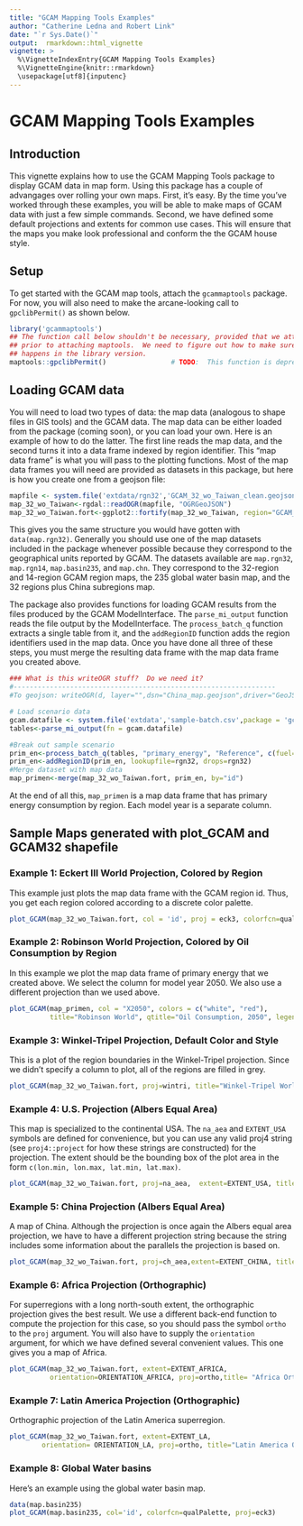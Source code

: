 ```yaml
--- 
title: "GCAM Mapping Tools Examples"
author: "Catherine Ledna and Robert Link"
date: "`r Sys.Date()`"
output:  rmarkdown::html_vignette
vignette: >
  %\VignetteIndexEntry{GCAM Mapping Tools Examples}
  %\VignetteEngine{knitr::rmarkdown}
  \usepackage[utf8]{inputenc}
--- 
```


# GCAM Mapping Tools Examples

## Introduction
This vignette explains how to use the GCAM Mapping Tools package to display GCAM data in map form.  Using this package has a couple of advangages over rolling your own maps.  First, it's easy.  By the time you've worked through these examples, you will be able to make maps of GCAM data with just a few simple commands.  Second, we have defined some default projections and extents for common use cases.  This will ensure that the maps you make look professional and conform the the GCAM house style.

## Setup
To get started with the GCAM map tools, attach the `gcammaptools` package.  For now, you will also need to make the arcane-looking call to `gpclibPermit()` as shown below.
```r
library('gcammaptools')
## The function call below shouldn't be necessary, provided that we attach rgeos
## prior to attaching maptools.  We need to figure out how to make sure that
## happens in the library version.
maptools::gpclibPermit()                # TODO:  This function is deprecated.  Figure out how to replace.
```

## Loading GCAM data

You will need to load two types of data:  the map data (analogous to shape files in GIS tools) and the GCAM data.  The map data can be either loaded from the package (coming soon), or you can load your own.  Here is an example of how to do the latter.  The first line reads the map data, and the second turns it into a data frame indexed by region identifier.  This "map data frame" is what you will pass to the plotting functions.  Most of the map data frames you will need are provided as datasets in this package, but here is how you create one from a geojson file:
```r
mapfile <- system.file('extdata/rgn32','GCAM_32_wo_Taiwan_clean.geojson', package = 'gcammaptools')
map_32_wo_Taiwan<-rgdal::readOGR(mapfile, "OGRGeoJSON")
map_32_wo_Taiwan.fort<-ggplot2::fortify(map_32_wo_Taiwan, region="GCAM_ID")
```
This gives you the same structure you would have gotten with `data(map.rgn32)`.  Generally you should use one of the map datasets included in the package whenever possible because they correspond to the geographical units reported by GCAM.  The datasets available are `map.rgn32`, `map.rgn14`, `map.basin235`, and `map.chn`.  They correspond to the 32-region and 14-region GCAM region maps, the 235 global water basin map, and the 32 regions plus China subregions map.

The package also provides functions for loading GCAM results from the files produced by the GCAM ModelInterface.  The `parse_mi_output` function reads the file output by the ModelInterface.  The `process_batch_q` function extracts a single table from it, and the `addRegionID` function adds the region identifiers used in the map data.  Once you have done all three of these steps, you must merge the resulting data frame with the map data frame you created above.
```r
### What is this writeOGR stuff?  Do we need it?
#-----------------------------------------------------------------
#To geojson: writeOGR(d, layer="",dsn="China_map.geojson",driver="GeoJSON")

# Load scenario data
gcam.datafile <- system.file('extdata','sample-batch.csv',package = 'gcammaptools')
tables<-parse_mi_output(fn = gcam.datafile)

#Break out sample scenario
prim_en<-process_batch_q(tables, "primary_energy", "Reference", c(fuel="a oil"))
prim_en<-addRegionID(prim_en, lookupfile=rgn32, drops=rgn32)
#Merge dataset with map data
map_primen<-merge(map_32_wo_Taiwan.fort, prim_en, by="id")
```
At the end of all this, `map_primen` is a map data frame that has primary energy consumption by region.  Each model year is a separate column.

## Sample Maps generated with plot_GCAM and GCAM32 shapefile

### Example 1: Eckert III World Projection, Colored by Region

This example just plots the map data frame with the GCAM region id.  Thus, you get each region colored according to a discrete color palette.
```r
plot_GCAM(map_32_wo_Taiwan.fort, col = 'id', proj = eck3, colorfcn=qualPalette)
```

### Example 2: Robinson World Projection, Colored by Oil Consumption by Region
In this example we plot the map data frame of primary energy that we created above.  We select the column for model year 2050.  We also use a different projection than we used above.
```r
plot_GCAM(map_primen, col = "X2050", colors = c("white", "red"),
          title="Robinson World", qtitle="Oil Consumption, 2050", legend=T)
```

### Example 3: Winkel-Tripel Projection, Default Color and Style
This is a plot of the region boundaries in the Winkel-Tripel projection.  Since we didn't specify a column to plot, all of the regions are filled in grey.
```r
plot_GCAM(map_32_wo_Taiwan.fort, proj=wintri, title="Winkel-Tripel World")
```

### Example 4: U.S. Projection (Albers Equal Area)
This map is specialized to the continental USA.  The `na_aea` and `EXTENT_USA` symbols are defined for convenience, but you can use any valid proj4 string (see `proj4::project` for how these strings are constructed) for the projection.  The extent should be the bounding box of the plot area in the form `c(lon.min, lon.max, lat.min, lat.max)`.
```r
plot_GCAM(map_32_wo_Taiwan.fort, proj=na_aea,  extent=EXTENT_USA, title="USA Albers Equal-Area")
```

### Example 5: China Projection (Albers Equal Area)
A map of China.  Although the projection is once again the Albers equal area projection, we have to have a different projection string because the string includes some information about the parallels the projection is based on.
```r
plot_GCAM(map_32_wo_Taiwan.fort, proj=ch_aea,extent=EXTENT_CHINA, title="China Albers Equal-Area")
```

### Example 6: Africa Projection (Orthographic)
For superregions with a long north-south extent, the orthographic projection gives the best result.  We use a different back-end function to compute the projection for this case, so you should pass the symbol `ortho` to the `proj` argument.  You will also have to supply the `orientation` argument, for which we have defined several convenient values.  This one gives you a map of Africa.
```r
plot_GCAM(map_32_wo_Taiwan.fort, extent=EXTENT_AFRICA,
          orientation=ORIENTATION_AFRICA, proj=ortho,title= "Africa Orthographic")
```

### Example 7: Latin America Projection (Orthographic)
Orthographic projection of the Latin America superregion.
```r
plot_GCAM(map_32_wo_Taiwan.fort, extent=EXTENT_LA,
        orientation= ORIENTATION_LA, proj=ortho, title="Latin America Orthographic")
```

### Example 8: Global Water basins
Here's an example using the global water basin map.
```r
data(map.basin235)
plot_GCAM(map.basin235, col='id', colorfcn=qualPalette, proj=eck3)
```

